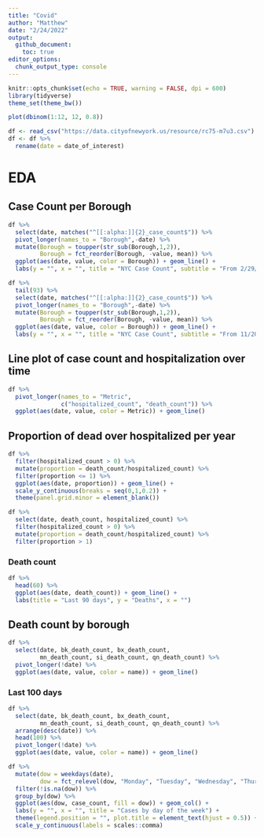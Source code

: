 ```yaml
---
title: "Covid"
author: "Matthew"
date: "2/24/2022"
output: 
  github_document:
    toc: true
editor_options: 
  chunk_output_type: console
---
```

```r
knitr::opts_chunk$set(echo = TRUE, warning = FALSE, dpi = 600)
library(tidyverse)
theme_set(theme_bw())
```

```r
plot(dbinom(1:12, 12, 0.8))
```


```r
df <- read_csv("https://data.cityofnewyork.us/resource/rc75-m7u3.csv")
df <- df %>%
  rename(date = date_of_interest)
```


# EDA
## Case Count per Borough
```r
df %>%
  select(date, matches("^[[:alpha:]]{2}_case_count$")) %>%
  pivot_longer(names_to = "Borough",-date) %>%
  mutate(Borough = toupper(str_sub(Borough,1,2)),
         Borough = fct_reorder(Borough, -value, mean)) %>%
  ggplot(aes(date, value, color = Borough)) + geom_line() +
  labs(y = "", x = "", title = "NYC Case Count", subtitle = "From 2/29/20 to 2/20/22")

df %>%
  tail(93) %>% 
  select(date, matches("^[[:alpha:]]{2}_case_count$")) %>%
  pivot_longer(names_to = "Borough",-date) %>%
  mutate(Borough = toupper(str_sub(Borough,1,2)),
         Borough = fct_reorder(Borough, -value, mean)) %>%
  ggplot(aes(date, value, color = Borough)) + geom_line() +
  labs(y = "", x = "", title = "NYC Case Count", subtitle = "From 11/20/21 to 2/20/22")
```


## Line plot of case count and hospitalization over time
```r
df %>%
  pivot_longer(names_to = "Metric", 
               c("hospitalized_count", "death_count")) %>%
  ggplot(aes(date, value, color = Metric)) + geom_line()
```


## Proportion of dead over hospitalized per year
```r
df %>%
  filter(hospitalized_count > 0) %>%
  mutate(proportion = death_count/hospitalized_count) %>% 
  filter(proportion <= 1) %>%
  ggplot(aes(date, proportion)) + geom_line() +
  scale_y_continuous(breaks = seq(0,1,0.2)) +
  theme(panel.grid.minor = element_blank())

df %>%
  select(date, death_count, hospitalized_count) %>%
  filter(hospitalized_count > 0) %>%
  mutate(proportion = death_count/hospitalized_count) %>%
  filter(proportion > 1) 
```


### Death count
```r
df %>%
  head(60) %>%
  ggplot(aes(date, death_count)) + geom_line() +
  labs(title = "Last 90 days", y = "Deaths", x = "")
```


## Death count by borough
```r
df %>%
  select(date, bk_death_count, bx_death_count,
         mn_death_count, si_death_count, qn_death_count) %>%
  pivot_longer(!date) %>%
  ggplot(aes(date, value, color = name)) + geom_line()
```


### Last 100 days
```r
df %>%
  select(date, bk_death_count, bx_death_count,
         mn_death_count, si_death_count, qn_death_count) %>%
  arrange(desc(date)) %>%
  head(100) %>%
  pivot_longer(!date) %>%
  ggplot(aes(date, value, color = name)) + geom_line()
```



```r
df %>%
  mutate(dow = weekdays(date),
         dow = fct_relevel(dow, "Monday", "Tuesday", "Wednesday", "Thursday", "Friday", "Saturday", "Sunday")) %>%
  filter(!is.na(dow)) %>%
  group_by(dow) %>%
  ggplot(aes(dow, case_count, fill = dow)) + geom_col() + 
  labs(y = "", x = "", title = "Cases by day of the week") +
  theme(legend.position = "", plot.title = element_text(hjust = 0.5)) + 
  scale_y_continuous(labels = scales::comma)
```

